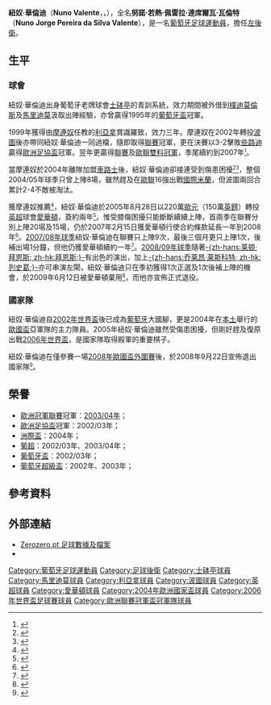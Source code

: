 {{noteta
|G1=uefa|G2=EPL|G3=Football
|T=zh-hans:努诺·瓦伦特;zh-hk:紐奴·華倫迪;zh-tw:努諾·華倫迪;
|1=zh-hans:瓦伦特;zh-hk:華倫迪;zh-tw:瓦倫特;
|2=zh-hans:努诺;zh-hk:紐奴;zh-tw:努諾;
|3=zh-hans:若热;zh-hk:佐治;zh-tw:若熱;
|4=zh-hans:佩雷拉;zh-hk:彭利拿;zh-tw:佩雷拉;
|5=zh-hans:席尔瓦;zh-hk:施華;zh-tw:席爾瓦;
|6=zh-hans:雷利亚;zh-hk:利亞拿;zh-tw:雷利亞;
|7=zh-hans:穆里尼奥;zh-hk:摩連奴;zh-tw:穆里尼奧;
}}
{{Football player infobox
| playername = 紐奴·華倫迪<br>''Nuno Valente''
| fullname = 努诺·若热·佩雷拉·达席尔瓦·瓦伦特<br>Nuno Jorge Pereira Silva Valente
| nickname = 
| image = 
| dateofbirth = {{birth date and age|1974|9|12|df=y}}
| cityofbirth = [[里斯本|里斯本]] 
| countryofbirth = [[葡萄牙|葡萄牙]]
| height = {{height|ft=5|in=11}}
| position = [[左後衛|左後衛]]
|currentclub = 
|youthyears1 = 1985–1989 | youthclubs1 = [[葡萄牙士砵亭俱樂部|士砵亭]]
|youthyears2 = 1989–1990 | youthclubs2 = Vitória Lisboa
|youthyears3 = 1990–1993 | youthclubs3 = [[葡萄牙士砵亭俱樂部|士砵亭]]
|years1 = 1993–1999 | clubs1 = [[葡萄牙士砵亭俱樂部|士砵亭]] | caps1 = 36 | goals1 = 1
|years2 = 1993–1994 | clubs2 = → [[樸迪莫倫斯體育會|樸迪莫倫斯]] (loan) | caps2 = 26 | goals2 = 1
|years3 = 1996–1997 | clubs3 = → [[馬里迪莫足球會|馬里迪莫]] (loan) | caps3 = 30 | goals3 = 0
|years4 = 1999–2002 | clubs4 = [[利亞拿體育會|利亞拿]] | caps4 = 87 | goals4 = 2
|years5 = 2002–2005 | clubs5 = [[波圖足球會|波圖]] | caps5 = 56 | goals5 = 0
|years6 = 2005–2009 | clubs6 = [[埃弗顿足球俱乐部|埃弗顿]] | caps6 = 45 | goals6 = 0
|totalcaps = 280 | totalgoals = 4
|nationalyears1 = 1993 | nationalteam1 = [[葡萄牙18歲以下國家足球隊|葡萄牙U18]] | nationalcaps1 = 1 | nationalgoals1 = 0
|nationalyears2 = 1995 | nationalteam2 = [[葡萄牙21歲以下國家足球隊|葡萄牙U21]] | nationalcaps2 = 1 | nationalgoals2 = 0
|nationalyears3 = 2002–2008 | nationalteam3 = [[葡萄牙國家足球隊|葡萄牙]] | nationalcaps3 = 33 | nationalgoals3 = 1
|manageryears1 = 2017 | managerclubs1 = [[泰羅芬斯體育會|泰羅芬斯]]
}}
'''紐奴·華倫迪'''<small>{{le|Order of Infante D. Henrique||OIH}}</small>（'''Nuno Valente'''，{{IPA2|'nunu vɐ'lẽt(ɨ)}}，{{bd|1974年|9月12日|catidx=Valente, Nuno}}），全名'''努諾·若熱·佩雷拉·達席爾瓦·瓦倫特'''（'''Nuno Jorge Pereira da Silva Valente'''），是一名[[葡萄牙|葡萄牙]][[足球|足球]][[運動員|運動員]]，擔任[[左後衛|左後衛]]。

==生平==
===球會===
紐奴·華倫迪出身葡萄牙老牌球會[[士砵亭|士砵亭]]的青訓系統，效力期間被外借到[[樸迪莫倫斯體育會|樸迪莫倫斯]]及[[馬里迪莫足球會|馬里迪莫]]汲取出陣經驗，亦曾贏得1995年的[[葡萄牙盃|葡萄牙盃]]冠軍。

1999年獲得由[[若泽·穆里尼奥|摩連奴]]任教的[[利亞拿體育會|利亞拿]]賞識羅致，效力三年。摩連奴在2002年轉投[[波圖足球會|波圖]]後亦帶同紐奴·華倫迪一同過檔，隨即取得[[葡超|聯賽]]冠軍，更在決賽以3-2擊敗[[凯尔特人足球俱乐部|些路迪]]贏得[[歐洲足協盃|歐洲足協盃]]冠軍。翌年更贏得[[葡超|聯賽]]及[[歐聯|歐聯]][[雙料冠軍|雙料冠軍]]，季尾續約到2007年<small><ref>{{cite news |language=en |url=http://www.uefa.com/competitions/ucl/news/kind=1/newsid=220952.html |title=Nuno Valente stays on |publisher=[[UEFA|''uefa.com'']] |date=2004-08-31 |accessdate=2009-06-13}}</ref></small>。

當摩連奴於2004年離隊加盟[[切尔西足球俱乐部|車路士]]後，紐奴·華倫迪卻接連受到傷患困擾<small><ref>{{cite news |language=en |url=http://www.uefa.com/competitions/ucl/news/kind=1/newsid=225705.html |title=Porto lose Nuno Valente |publisher=[[UEFA|''uefa.com'']] |date=2004-09-08 |accessdate=2009-06-13}}</ref><ref>{{cite news |language=en |url=http://www.uefa.com/competitions/ucl/news/kind=1/newsid=259062.html |title=No easy fix for Nuno Valente |publisher=[[UEFA|''uefa.com'']] |date=2004-11-19 |accessdate=2009-06-13}}</ref></small>，整個2004/05年球季只曾上陣8場，雖然趕及在[[2004/05赛季欧洲冠军联赛|歐聯]]16強出戰[[国际米兰足球俱乐部|國際米蘭]]，但波圖兩回合累計2-4不敵被淘汰。

獲摩連奴推薦<small><ref>{{cite news |language=en |url=http://news.bbc.co.uk/sport2/hi/football/teams/e/everton/4195310.stm |title=Mourinho urged Valente to Everton |publisher=[[BBC|BBC]] Sport |date=2005-08-29 |accessdate=2009-06-13}}</ref></small>，紐奴·華倫迪於2005年8月28日以220萬[[歐元|歐元]]（150萬[[英鎊|英鎊]]）轉投[[英超|英超]]球會[[埃弗顿足球俱乐部|愛華頓]]，簽約兩年<small><ref>{{cite news |language=en |url=http://www.uefa.com/competitions/uefacup/news/kind=1/newsid=330835.html Nuno |title=Valente opts for Everton |publisher=[[UEFA|''uefa.com'']] |date=2005-08-28 |accessdate=2009-06-13}}</ref></small>。惟受膝傷困擾只能斷斷續續上陣，首兩季在聯賽分別上陣20場及15場，仍於2007年2月15日獲愛華頓行使合約條款延長一年到2008年<small><ref>{{cite news |language=en |url=http://news.bbc.co.uk/sport2/hi/football/teams/e/everton/6364801.stm |title=Valente extends Everton contract |publisher=[[BBC|BBC]] Sport |date=2007-02-15 |accessdate=2009-06-13}}</ref></small>。[[2007年至2008年英格蘭超級聯賽|2007/08年球季]]紐奴·華倫迪在聯賽只上陣9次，最後三個月更只上陣1次，後補出場1分鐘，但他仍獲愛華頓續約一年<small><ref>{{cite news |language=en |url=http://www.liverpooldailypost.co.uk/everton-fc/everton-fc-news/2008/05/06/nuno-valente-set-to-sign-new-everton-contract-64375-20865793/ |title=Valente signs contract extension |publisher=''Liverpool Daily Post'' |date=2008-05-06 |accessdate=2009-06-13}}</ref></small>。[[2008年至2009年英格蘭超級聯賽|2008/09年球季]]隨著[[莱顿·拜恩斯|-{zh-hans:莱顿·拜恩斯; zh-hk:拜恩斯;}-]]有出色的演出，加上[[乔莱昂·莱斯科特|-{zh-hans:乔莱昂·莱斯科特; zh-hk:列史葛;}-]]亦可串演左閘，紐奴·華倫迪只在季初獲得1次正選及1次後補上陣的機會，於2009年6月12日被愛華頓棄用<small><ref>{{cite news |language=en |url=http://news.bbc.co.uk/sport2/hi/football/teams/e/everton/8098378.stm |title=Everton trio end Goodison spells |publisher=[[BBC|BBC]] Sport |date=2009-06-12 |accessdate=2009-06-13}}</ref></small>，而他亦宣佈正式退役。

===國家隊===
紐奴·華倫迪自[[2002年世界盃足球賽|2002年世界盃]]後已成為[[葡萄牙國家足球隊|葡萄牙]]大國腳，更是2004年在[[葡萄牙|本土]]舉行的[[2004年欧洲足球锦标赛|歐國盃]]亞軍隊的主力隊員。2005年紐奴·華倫迪雖然受傷患困擾，但剛好趕及復原出戰[[2006年世界盃足球賽|2006年世界盃]]，是國家隊取得殿軍的重要棋子。
 
紐奴·華倫迪在僅參賽一場[[2008年欧洲足球锦标赛外围赛|2008年歐國盃外圍賽]]後，於2008年9月22日宣佈退出國家隊<small><ref>{{cite news |language=en |url=http://www.uefa.com/news/kind=1/newsid=753191.html |title=Nuno Valente quits Portugal stage |publisher=[[UEFA|''uefa.com'']] |date=2008-09-22 |accessdate=2009-06-13}}</ref></small>。

==榮譽==
*[[歐洲冠軍聯賽|歐洲冠軍聯賽]]冠軍：[[2003/04賽季歐洲冠軍聯賽|2003/04年]]；
*[[歐洲足協盃|歐洲足協盃]]冠軍：2002/03年；
*[[洲際盃|洲際盃]]：2004年；
*[[葡超|葡超]]：2002/03年、2003/04年；
*[[葡萄牙盃|葡萄牙盃]]：2002/03年；
*[[葡萄牙超級盃|葡萄牙超級盃]]：2002年、2003年；

==參考資料==
{{reflist}}

==外部連結==
*[http://www.zerozerofootball.com/player/nuno_jorge_pereira_silva_valente/current/profile/0/default/416 Zerozero.pt 足球數據及檔案]{{dead link|date=2018年4月 |bot=InternetArchiveBot |fix-attempted=yes }}
*{{soccerbase|id=33116|name=紐奴·華倫迪}}

{{2004年歐洲足球錦標賽葡萄牙參賽名單}}
{{2006年世界盃足球賽葡萄牙參賽名單}}

{{DEFAULTSORT:Valente, Nuno}}
[[Category:葡萄牙足球運動員|Category:葡萄牙足球運動員]]
[[Category:足球後衛|Category:足球後衛]]
[[Category:士砵亭球員|Category:士砵亭球員]]
[[Category:馬里迪莫球員|Category:馬里迪莫球員]]
[[Category:利亞拿球員|Category:利亞拿球員]]
[[Category:波圖球員|Category:波圖球員]]
[[Category:英超球員|Category:英超球員]]
[[Category:愛華頓球員|Category:愛華頓球員]]
[[Category:2004年歐洲國家盃球員|Category:2004年歐洲國家盃球員]]
[[Category:2006年世界盃足球賽球員|Category:2006年世界盃足球賽球員]]
[[Category:歐洲聯賽冠軍盃冠軍隊球員|Category:歐洲聯賽冠軍盃冠軍隊球員]]